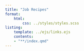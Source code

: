 ```yaml
---
title: "Job Recipes"
format:
    html:
        css: ../styles/styles.scss
listing:
    template: ../ejs/links.ejs
    contents:
    - "**/index.qmd"
---
```

